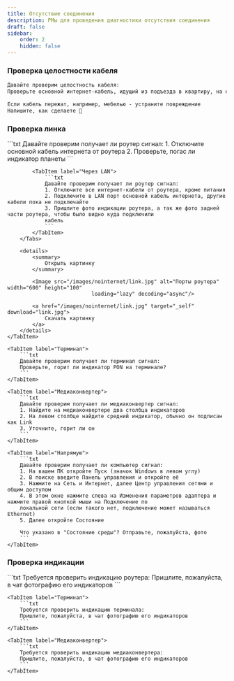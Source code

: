 ```yaml
---
title: Отсутствие соединения
description: РМы для проведения диагностики отсутствия соединения
draft: false
sidebar:
    order: 2
    hidden: false
---
```




### Проверка целостности кабеля

```txt
Давайте проверим целостность кабеля:
Проверьте основной интернет-кабель, идущий из подъезда в квартиру, на наличие видимых повреждений или пережатых участков

Если кабель пережат, например, мебелью - устраните повреждение
Напишите, как сделаете 🙏
```

### Проверка линка

<Tabs>
    <TabItem label="Роутер">
        <Tabs>
            <TabItem label="Через WAN">
                ```txt
                Давайте проверим получает ли роутер сигнал:
                1. Отключите основной кабель интернета от роутера
                2. Проверьте, погас ли индикатор планеты
                ```
            </TabItem>

            <TabItem label="Через LAN">
                ```txt
                Давайте проверим получает ли роутер сигнал:
                1. Отключите все интернет-кабели от роутера, кроме питания
                2. Подключите в LAN порт основной кабель интернета, другие кабели пока не подключайте
                3. Пришлите фото индикации роутера, а так же фото задней части роутера, чтобы было видно куда подключили
                кабель
                ```
            </TabItem>
        </Tabs>

        <details>
            <summary>
                Открыть картинку
            </summary>

            <Image src="/images/nointernet/link.jpg" alt="Порты роутера" width="600" height="100"
                               loading="lazy" decoding="async"/>

            <a href="/images/nointernet/link.jpg" target="_self" download="link.jpg">
                Скачать картинку
            </a>
        </details>
    </TabItem>

    <TabItem label="Терминал">
        ```txt
        Давайте проверим получает ли терминал сигнал:
        Проверьте, горит ли индикатор PON на терминале?
        ```
    </TabItem>

    <TabItem label="Медиаконвертер">
        ```txt
        Давайте проверим получает ли медиаконвертер сигнал:
        1. Найдите на медиаконвертере два столбца индикаторов
        2. На левом столбце найдите средний индикатор, обычно он подписан как Link
        3. Уточните, горит ли он
        ```
    </TabItem>

    <TabItem label="Напрямую">
        ```txt
        Давайте проверим получает ли компьютер сигнал:
        1. На вашем ПК откройте Пуск (значок Windows в левом углу)
        2. В поиске введите Панель управления и откройте её
        3. Нажмите на Сеть и Интернет, далее Центр управления сетями и общим доступом
        4. В этом окне нажмите слева на Изменения параметров адаптера и нажмите правой кнопкой мыши на Подключение по
        локальной сети (если такого нет, подключение может называться Ethernet)
        5. Далее откройте Состояние

        Что указано в "Состояние среды"? Отправьте, пожалуйста, фото
        ```
    </TabItem>
</Tabs>

### Проверка индикации

<Tabs>
    <TabItem label="Роутер">
        ```txt
        Требуется проверить индикацию роутера:
        Пришлите, пожалуйста, в чат фотографию его индикаторов
        ```
    </TabItem>

    <TabItem label="Терминал">
        ```txt
        Требуется проверить индикацию терминала:
        Пришлите, пожалуйста, в чат фотографию его индикаторов
        ```
    </TabItem>

    <TabItem label="Медиаконвертер">
        ```txt
        Требуется проверить индикацию медиаконвертера:
        Пришлите, пожалуйста, в чат фотографию его индикаторов
        ```
    </TabItem>
</Tabs>

